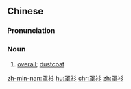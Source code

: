 ==Chinese==
{{zh-forms}}

===Pronunciation===
{{zh-pron
|m=zhàoshān
|c=zaau3 saam1
|mn=qz:tàu-saⁿ/tw,xm,zz:tà-saⁿ
|cat=n
}}

===Noun===
{{zh-noun}}

# [[overall]]; [[dustcoat]]

[[zh-min-nan:罩衫]]
[[hu:罩衫]]
[[chr:罩衫]]
[[zh:罩衫]]
